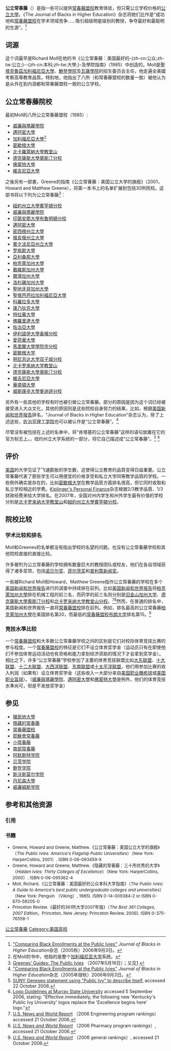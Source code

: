 {{noteTA
|G1=USStates
}}
'''公立常春藤'''（{{lang-en|Public Ivies}}）是指一些可以提供[[常春藤盟校|常春藤盟校]]教育体验，但只需公立学校价格的[[公立大學|公立大學]]。《The Journal of Blacks in Higher Education》杂志将她们比作是“成功地和[[常春藤盟校|常春藤盟校]]在学术领域竞争……吸引超级明星级别的教授，争夺最好和最聪明的生源”。<ref>[http://www.jbhe.com/news_views/49_blackenrollment_publicivies.html "Comparing Black Enrollments at the Public Ivies"] {{Wayback|url=http://www.jbhe.com/news_views/49_blackenrollment_publicivies.html |date=20141109151226 }} ''Journal of Blacks in Higher Education''杂志（2005秋）2006年9月3日。</ref>

==词源==
这个词最早是Richard Moll在他的书《公立常春藤：美国最好的-{zh-cn:公众;zh-tw:公立;}--{zh-cn:本科;zh-tw:大學;}-及學院指南》（1985）中创造的。Moll是[[聖塔克魯茲加利福尼亞大學|聖塔克魯茲加利福尼亞大學]]、[[鮑登學院|鮑登學院]]及[[瓦薩學院|瓦薩學院]]的招生委员会主任，他走遍全美國考察高等教育品質。特别地，他指出了八所（和常春藤盟校的数量一致）被他认为是从外在到内涵都和常春藤盟校一致的公立学校。

==公立常春藤院校==
最初Moll的八所公立常春藤盟校（1985）:

* [[威廉與瑪麗學院|威廉與瑪麗學院]]
* [[邁阿密大學|邁阿密大學]]
* [[加利福尼亞大學|加利福尼亞大學]]<ref>在Moll的书中，他指的是整个[[加利福尼亚大学|加利福尼亚大学]]系统。</ref>
* [[密歇根大學|密歇根大學]] 
* [[北卡羅萊納大學教堂山|北卡羅萊納大學教堂山]]
* [[德克薩斯大學奧斯汀分校|德克薩斯大學奧斯汀分校]]
* [[佛蒙特大學|佛蒙特大學]]
* [[維吉尼亞大學|維吉尼亞大學]]

之後另有一部書，Greene的指南《公立常春藤：美国公立大学的旗舰》（2001，Howard and Matthew Greene），将第一本书上的名单扩展到包括30所院校。这部书将以下列为公立常春藤<ref>[http://www.amazon.com/gp/reader/006093459X/ Greenes' Guides: The Public Ivies ] {{Wayback|url=http://www.amazon.com/gp/reader/006093459X/ |date=20071103130832 }}（2007年5月16日）；又见[http://www.jbhe.com/news_views/49_blackenrollment_publicivies.html] {{Wayback|url=http://www.jbhe.com/news_views/49_blackenrollment_publicivies.html |date=20141109151226 }}</ref>：

{{div col|colwidth=21em}}
* [[紐約州立大學賓罕頓分校|紐約州立大學賓罕頓分校]]
* [[威廉與瑪麗學院|威廉與瑪麗學院]]
* [[印第安那大學|印第安那大學布魯明頓分校]]
* [[邁阿密大學|邁阿密大學]]
* [[密西根州立大學|密西根州立大學]]
* [[俄亥俄州立大學|俄亥俄州立大學]] 
* [[賓夕法尼亞州立大學|賓夕法尼亞州立大學]]
* [[罗格斯大學|罗格斯大學]]
* [[亞利桑那大學|亞利桑那大學]]
* [[柏克萊加州大學|柏克萊加州大學]]
* [[戴維斯加州大學|戴維斯加州大學]]
* [[爾灣加州大學|爾灣加州大學]]
* [[洛杉磯加州大學|洛杉磯加州大學]]
* [[聖地牙哥加州大學|聖地牙哥加州大學]]
* [[聖塔芭芭拉加利福尼亞大學|聖塔芭芭拉加利福尼亞大學]]
* [[科羅拉多大學|科羅拉多大學]]
* [[康乃狄克大學|康乃狄克大學]]
* [[特拉華大學|特拉華大學]]
* [[佛羅里達大學|佛羅里達大學]]
* [[佐治亞大學|佐治亞大學]]
* [[伊利諾伊大學香檳分校|伊利諾伊大學香檳分校]]
* [[愛荷華大學|愛荷華大學]]
* [[馬里蘭大學學院市分校|馬里蘭大學學院市分校]]
* [[密歇根大学|密歇根大学]]
* [[明尼苏达大学|明尼苏达大学双子城分校]]
* [[北卡罗来纳大学教堂山|北卡罗来纳大学教堂山]]
* [[德克薩斯大學奧斯汀分校|德克薩斯大學奧斯汀分校]]
* [[維吉尼亞大學|維吉尼亞大學]]
* [[華盛頓大學|華盛頓大學]]
* [[威斯康辛大學麥迪遜分校|威斯康辛大學麥迪遜分校]]
{{div col end}}

另外有一些其他的学校有时也被引做公立常春藤。部分的原因是因为这个词已经被接受进入大众文化，其他的原因则是这些院校自身努力的结果。比如，根据[[美国新闻和世界报告|美国新闻和世界报告]]排名，“Journal of Blacks in Higher Education”杂志认为，除了上述这些，[[佐治亚理工学院|佐治亚理工学院]]也可以被认作是“公立常春藤”。<ref>[http://www.jbhe.com/news_views/49_blackenrollment_publicivies.html "Comparing Black Enrollments at the Public Ivies"] {{Wayback|url=http://www.jbhe.com/news_views/49_blackenrollment_publicivies.html |date=20141109151226 }} ''Journal of Blacks in Higher Education''杂志（2005年球秋）2006年9月3日。</ref>  

尽管没有被包括在上述的名单中，{{Link-en|莫瑞州立大学|Murray State University}}将“肯塔基的公立常春藤”这样的语句放置在它的官方标志上。{{Link-en|纽约州立大学杰纳苏分校|State University of New York at Geneseo}}，纽约州立大学系统的一部分，将它自己描述成“公立常春藤”。<ref>[http://www.geneseo.edu/areas/?pg=aboutcollege.html SUNY Geneseo statement using "Public Ivy" to describe itself.] {{Wayback|url=http://www.geneseo.edu/areas/?pg=aboutcollege.html |date=20090914150332 }} accessed 22 October 2006.</ref>
<ref>[http://www.murraystate.edu/webmanagement/microsite_central/guidelines/logos.htm Logo Guidelines at Murray State University] {{Wayback|url=http://www.murraystate.edu/webmanagement/microsite_central/guidelines/logos.htm |date=20070928032204 }} accessed 5 September 2006, stating: "Effective immediately, the following new 'Kentucky's Public Ivy University' logos replace the 'Excellence begins here' logo."</ref>

==评价==
[[美国|美国]]的大学见证了飞速膨胀的学生数，这使得公立教育的品質变得日益重要。公立常春藤代表了那些学生可以用便宜的价格享受和私立大学同等教学品質的学校。一些例外确实是存在的，比如[[密歇根大学|密歇根大学]]在教学品質方面排名很高，但它同时收取和私立学校相近的学费。[[Kiplinger's_Personal_Finance|Kiplinger's Personal Finance]]杂志根据2/3教学品質、1/3财政经费来给大学排名。在2007年，全国对州内学生和州外学生最有价值的学校分别是[[北卡罗来纳大学教堂山|北卡罗来纳大学教堂山]]和[[紐約州立大學賓罕頓分校|紐約州立大學賓罕頓分校]]。

==院校比较==
===学术比较和排名===
Moll和Greenes的名单都没有指出学校的名望的问题。也没有公立常春藤学校和其他院校直接的直接比较。

许多被列为公立常春藤的学校拥有数量巨大的教授团队或校友，他们在各自领域获得了诸多奖项，包括[[诺贝尔奖|诺贝尔奖]]、[[菲尔茨奖|菲尔茨奖]]和[[普利策新闻奖|普利策新闻奖]]。

一些被Richard Moll和Howard、Matthew Greene指作公立常春藤的学校在多个[[美国新闻和世界报告|美国新闻和世界报告]]进行的调查中持续排在前列。比如[[美国新闻和世界报告|美国新闻和世界报告]]将[[柏克萊加州大學|柏克萊加州大學]]排在机械工程的前三名，而药学的前三名则分别是[[旧金山加州大学|旧金山加州大学]]、[[德克薩斯大學奧斯汀分校|德克薩斯大學奧斯汀分校]]和[[北卡罗来纳大学教堂山分校|北卡罗来纳大学教堂山分校]]。<ref>[http://www.usnews.com/usnews/edu/grad/rankings/eng/brief/engsp10_brief.php U.S. News and World Report] {{Wayback|url=http://www.usnews.com/usnews/edu/grad/rankings/eng/brief/engsp10_brief.php |date=20080314145817 }}（2006 Engineering program rankings）accessed 21 October 2006.</ref><ref>[http://www.usnews.com/usnews/edu/grad/rankings/hea/brief/pha_brief.php ''U.S. News and World Report''] {{Wayback|url=http://www.usnews.com/usnews/edu/grad/rankings/hea/brief/pha_brief.php |date=20080322061639 }}（2006 Pharmacy program rankings）, accessed 21 October 2006.</ref>然而，在普通的排名中，美国新闻和世界报告一直将[[常春藤盟校|常春藤盟校]]排在前列。例如，排名最高的公立常春藤[[柏克萊加州大學|柏克萊加州大學]]在美国排名第20，而最低的[[常春藤盟校|常春藤盟校]][[布朗大学|布朗大学]]排名第15。<ref>''[http://www.usnews.com/usnews/edu/college/rankings/brief/natudoc/tier1/t1natudoc_brief.php U.S. News and World Report] {{Wayback|url=http://www.usnews.com/usnews/edu/college/rankings/brief/natudoc/tier1/t1natudoc_brief.php |date=20070202235549 }}''（2006 general rankings）, accessed 21 October 2006.</ref>

===竞技水準比较===
一个[[常春藤盟校|常春藤盟校]]和大多数公立常春藤学校之间的区别是它们对校际体育竞技比赛的参与程度。一个[[常春藤盟校|常春藤盟校]]的特征是它们不设立体育奖学金（运动员只有在即使他们不参加体育运动活动也有资格和能力拿到经济资助的情况下才会拿到奖学金）。相比之下，许多“公立常春藤”学校参加了主要的体育竞技联盟比如[[大东联盟|大东联盟]]、[[十大联盟|十大联盟]]、[[12大联盟|十二大联盟]]、[[大西洋联盟|大西洋联盟]]、[[东南联盟|东南联盟]]或[[十太平洋联盟|十太平洋联盟]]，他们用参加比赛的收入利润（如果有）设立体育奖学金（这些收入一大部分来自[[美国职业橄榄球|美国职业橄榄球]]或[[美国职业篮球|美国职业篮球]]）。（[[威廉與瑪麗學院|威廉與瑪麗學院]]、[[邁阿密大學|邁阿密大學]]和[[佛蒙特大學|佛蒙特大學]]是例外，他们的体育竞技水準尚可，但是不发放奖学金）

==参见==
* [[殖民地大學|殖民地大學]]
* [[隱藏的常春藤|隱藏的常春藤]]
* [[常春藤盟校|常春藤盟校]]
* [[耶穌會常春藤|耶穌會常春藤]]
* [[小常春藤|小常春藤]]
* [[南部常春藤|南部常春藤]]
*[[阿默斯特学院|阿默斯特学院]]
*[[贝茨学院|贝茨学院]]
*[[鲍登学院|鲍登学院]]
*[[斯沃斯莫尔学院|斯沃斯莫尔学院]]
*[[丹尼森大學|丹尼森大學]]
*[[威廉姆斯学院|威廉姆斯学院]]

==参考和其他资源==
===引用===
{{reflist|30em}}

===书籍===
<div style="font-size:95%;">
* Greene, Howard and Greene, Matthew.《公立常春藤：美国公立大学的旗舰》（''The Public Ivies: America's Flagship Public Universities''）（New York: HarperCollins, 2001）. ISBN 0-06-093459-X
* Greene, Howard and Greene, Matthew.《隐藏的常春藤：三十所优秀的大学》（''Hidden Ivies: Thirty Colleges of Excellence''）（New York: HarperCollins, 2000）. ISBN 0-06-095362-4
* Moll, Richard.《公立常春藤：美国最好的公众本科大学指南》（''The Public Ivies: A Guide to America's best public undergraduate colleges and universities''）（New York: Penguin （Viking）, 1985). ISBN 0-14-009384-2 or ISBN 0-670-58205-0
* Princeton Review.《最好的361所大学2007年版》（''The Best 361 Colleges, 2007 Edition''，Princeton, New Jersey: Princeton Review, 2006). ISBN 0-375-76558-1
</div>

[[Category:公立常春藤|]]
[[Category:美国高校|Category:美国高校]]